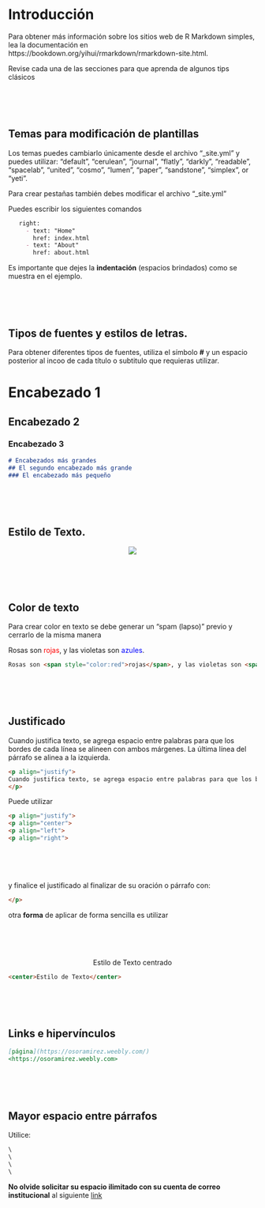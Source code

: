 \
\

# Introducción

Para obtener más información sobre los sitios web de R Markdown simples, lea la documentación en https://bookdown.org/yihui/rmarkdown/rmarkdown-site.html.

Revise cada una de las secciones para que aprenda de algunos tips clásicos

\
\
\

## Temas para modificación de plantillas
Los temas puedes cambiarlo únicamente desde el archivo "_site.yml" y puedes utilizar: 
"default", "cerulean", "journal", "flatly", "darkly", "readable", "spacelab", "united", "cosmo", "lumen", "paper", "sandstone", "simplex", or "yeti".


Para crear pestañas también debes modificar el archivo "_site.yml"

Puedes escribir los siguientes comandos


```markdown
   right:
     - text: "Home"
       href: index.html
     - text: "About"
       href: about.html
```

Es importante que dejes la **indentación** (espacios brindados) como se muestra en el ejemplo.

\
\
\

## Tipos de fuentes y estilos de letras.  

Para obtener diferentes tipos de fuentes, utiliza el símbolo **#** y un espacio posterior al incoo de cada título o subtitulo que requieras utilizar.

# Encabezado 1
## Encabezado 2
### Encabezado 3


```markdown
# Encabezados más grandes
## El segundo encabezado más grande
### El encabezado más pequeño
```



<div align="center">

\
\
\


## Estilo de Texto.
</div>

<p align="center">![](imagenes/estilos.png)</p>

\
\
\


## Color de texto 

Para crear color en texto se debe generar un "spam (lapso)" previo y cerrarlo de la misma manera

Rosas son <span style="color:red">rojas</span>, y las violetas son <span style="color:blue">azules</span>.


```markdown
Rosas son <span style="color:red">rojas</span>, y las violetas son <span style="color:blue">azules</span>.

```

\
\
\

## Justificado


<p align="justify">
Cuando justifica texto, se agrega espacio entre palabras para que los bordes de cada línea se alineen con ambos márgenes. La última línea del párrafo se alinea a la izquierda.

```markdown
<p align="justify">
Cuando justifica texto, se agrega espacio entre palabras para que los bordes de cada línea se alineen con ambos márgenes. La última línea del párrafo se alinea a la izquierda
</p>
```

Puede utilizar 

```markdown
<p align="justify">
<p align="center">
<p align="left">
<p align="right">
```

\
\
\

y finalice el justificado al finalizar de su oración o párrafo con:

```markdown
</p>
```

otra **forma** de aplicar de forma sencilla es utilizar 

\
\
\

<center>Estilo de Texto centrado</center>

```markdown
<center>Estilo de Texto</center>
```
\
\
\

## Links e hipervínculos

```markdown
[página](https://osoramirez.weebly.com/)
<https://osoramirez.weebly.com> 
```
\
\
\

## Mayor espacio entre párrafos

Utilice:

```markdown
\
\
\
\
```

**No olvide solicitar su espacio ilimitado con su cuenta de correo institucional** al siguiente [link](https://education.github.com/discount_requests/new)

